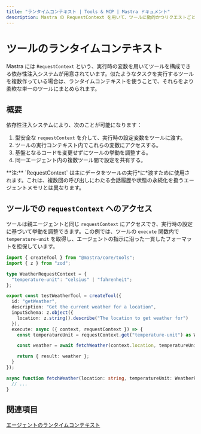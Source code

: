 ```yaml
---
title: "ランタイムコンテキスト | Tools & MCP | Mastra ドキュメント"
description: Mastra の RequestContext を用いて、ツールに動的かつリクエストごとの設定を提供する方法を学びます。
---
```




# ツールのランタイムコンテキスト

Mastra には `RequestContext` という、実行時の変数を用いてツールを構成できる依存性注入システムが用意されています。似たようなタスクを実行するツールを複数作っている場合は、ランタイムコンテキストを使うことで、それらをより柔軟な単一のツールにまとめられます。

## 概要

依存性注入システムにより、次のことが可能になります：

1. 型安全な `requestContext` を介して、実行時の設定変数をツールに渡す。
2. ツールの実行コンテキスト内でこれらの変数にアクセスする。
3. 基盤となるコードを変更せずにツールの挙動を調整する。
4. 同一エージェント内の複数ツール間で設定を共有する。

<Callout>
  **注:** `RequestContext` は主にデータをツールの実行*に*渡すために使用されます。これは、複数回の呼び出しにわたる会話履歴や状態の永続化を扱うエージェントメモリとは異なります。
</Callout>

## ツールでの `requestContext` へのアクセス

ツールは親エージェントと同じ `requestContext` にアクセスでき、実行時の設定に基づいて挙動を調整できます。この例では、ツールの `execute` 関数内で `temperature-unit` を取得し、エージェントの指示に沿った一貫したフォーマットを担保しています。

```typescript {14-15} filename="src/mastra/tools/test-weather-tool" showLineNumbers copy
import { createTool } from "@mastra/core/tools";
import { z } from "zod";

type WeatherRequestContext = {
  "temperature-unit": "celsius" | "fahrenheit";
};

export const testWeatherTool = createTool({
  id: "getWeather",
  description: "Get the current weather for a location",
  inputSchema: z.object({
    location: z.string().describe("The location to get weather for")
  }),
  execute: async ({ context, requestContext }) => {
    const temperatureUnit = requestContext.get("temperature-unit") as WeatherRequestContext["temperature-unit"];

    const weather = await fetchWeather(context.location, temperatureUnit);

    return { result: weather };
  }
});

async function fetchWeather(location: string, temperatureUnit: WeatherRequestContext["temperature-unit"]) {
  // ...
}
```

## 関連項目

[エージェントのランタイムコンテキスト](../agents/runtime-context.mdx)